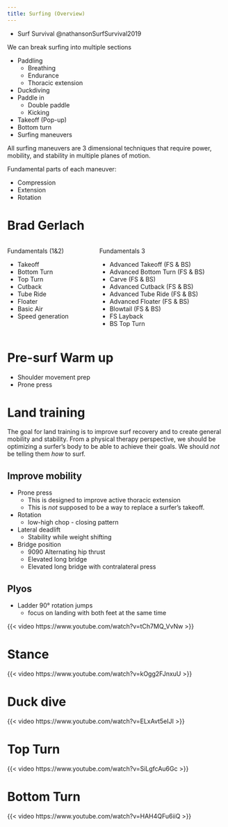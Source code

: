 ```yaml
---
title: Surfing (Overview)
---
```


::: {.callout title="Reading list"}

- Surf Survival @nathansonSurfSurvival2019

:::

We can break surfing into multiple sections

- Paddling
    - Breathing
    - Endurance
    - Thoracic extension
- Duckdiving
- Paddle in
    - Double paddle
    - Kicking
- Takeoff (Pop-up)
- Bottom turn
- Surfing maneuvers


All surfing maneuvers are 3 dimensional techniques that require power, mobility, and stability in multiple planes of motion.



Fundamental parts of each maneuver:

- Compression
- Extension
- Rotation



# Brad Gerlach


::: {.columns}
::: {.column}
Fundamentals (1&2)

- Takeoff
- Bottom Turn
- Top Turn
- Cutback
- Tube Ride
- Floater
- Basic Air
- Speed generation

:::
::: {.column}

Fundamentals 3

- Advanced Takeoff (FS & BS)
- Advanced Bottom Turn (FS & BS)
- Carve (FS & BS)
- Advanced Cutback (FS & BS)
- Advanced Tube Ride (FS & BS)
- Advanced Floater (FS & BS)
- Blowtail (FS & BS)
- FS Layback
- BS Top Turn

:::
:::






# Pre-surf Warm up

- Shoulder movement prep
- Prone press

# Land training

The goal for land training is to improve surf recovery and to create general mobility and stability.
From a physical therapy perspective, we should be optimizing a surfer's body to be able to achieve their goals.
We should *not* be telling them *how* to surf.

## Improve mobility

- Prone press
    - This is designed to improve active thoracic extension
    - This is *not* supposed to be a way to replace a surfer's takeoff.

- Rotation
    - low-high chop - closing pattern

- Lateral deadlift
    - Stability while weight shifting

- Bridge position
    - 9090 Alternating hip thrust
    - Elevated long bridge
    - Elevated long bridge with contralateral press

## Plyos


- Ladder 90&deg; rotation jumps
    - focus on landing with both feet at the same time

{{< video https://www.youtube.com/watch?v=tCh7MQ_VvNw >}}



# Stance

{{< video https://www.youtube.com/watch?v=kOgg2FJnxuU >}}

# Duck dive
{{< video https://www.youtube.com/watch?v=ELxAvt5eIJI >}}


# Top Turn

{{< video https://www.youtube.com/watch?v=SiLgfcAu6Gc >}}

# Bottom Turn

{{< video https://www.youtube.com/watch?v=HAH4QFu6iiQ >}}

